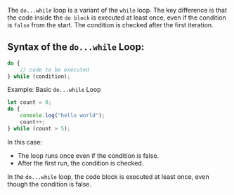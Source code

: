 
The `do...while` loop is a variant of the `while` loop. The key difference is that the code inside the `do block` is executed at least once, even if the condition is `false` from the start. The condition is checked after the first iteration.

## Syntax of the `do...while` Loop:

```javascript copy showLineNumbers /condition/
do {
    // code to be executed
} while (condition);
```

Example: Basic `do...while` Loop

```js copy showLineNumbers
let count = 0;
do {
    console.log("hello world");
    count++;
} while (count > 5);
```

In this case:

-   The loop runs once even if the condition is false.
-   After the first run, the condition is checked.

<Callout
    type='warning'
    emoji='💡'>
    In the `do...while` loop, the code block is executed at least once, even
    though the condition is false.
</Callout>

